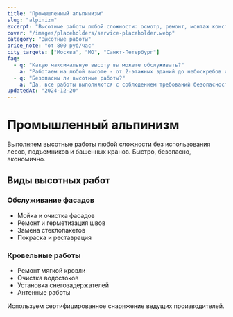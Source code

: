 ```yaml
---
title: "Промышленный альпинизм"
slug: "alpinizm"
excerpt: "Высотные работы любой сложности: осмотр, ремонт, монтаж конструкций на высоте без лесов и подъемников."
cover: "/images/placeholders/service-placeholder.webp"
category: "Высотные работы"
price_note: "от 800 руб/час"
city_targets: ["Москва", "МО", "Санкт-Петербург"]
faq:
  - q: "Какую максимальную высоту вы можете обслуживать?"
    a: "Работаем на любой высоте - от 2-этажных зданий до небоскребов и промышленных сооружений высотой 300+ метров. Используем сертифицированное альпинистское снаряжение."
  - q: "Безопасны ли высотные работы?"
    a: "Да, все работы выполняются с соблюдением требований безопасности. Специалисты имеют допуски, используется двойная страховка, проводится инструктаж перед каждым выходом."
updatedAt: "2024-12-20"
---
```


# Промышленный альпинизм

Выполняем высотные работы любой сложности без использования лесов, подъемников и башенных кранов. 
Быстро, безопасно, экономично.

## Виды высотных работ

### Обслуживание фасадов
- Мойка и очистка фасадов
- Ремонт и герметизация швов
- Замена стеклопакетов
- Покраска и реставрация

### Кровельные работы
- Ремонт мягкой кровли
- Очистка водостоков
- Установка снегозадержателей
- Антенные работы

Используем сертифицированное снаряжение ведущих производителей.